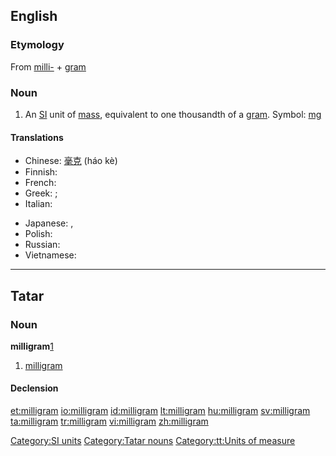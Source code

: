==English==
{{wikipedia}}

===Etymology===
From [[milli-]] + [[gram]]

===Noun===
{{en-noun}}

# An [[SI]] unit of [[mass]], equivalent to one thousandth of a [[gram]]. Symbol: [[mg]]

====Translations====
{{trans-top|milligram}}
* Chinese: [[毫克]] (háo kè)
* Finnish: {{t+|fi|milligramma}}
* French: {{t+|fr|milligramme|m}}
* Greek: ; {{t+|el|χιλιοστόγραμμο|n|sc=Grek}}
* Italian: {{t-|it|milligrammo}}
{{trans-mid}}
* Japanese: {{t-|ja|マイクログラム|tr=maikuro guramu|sc=Jpan}}, {{t+|ja|mg}}
* Polish: {{l|pl|miligram}} {{m}}
* Russian: {{t+|ru|миллиграмм|m|tr=milligrámm|sc=Cyrl}}
* Vietnamese: {{t+|vi|miligam|xs=Vietnamese}}
{{trans-bottom}}

[[Category:SI units]]

----

==Tatar==

===Noun===
'''milligram'''[http://search.rferl.org/1254_searchobject.asp?searchIndex=azatliq&searchtext=milligram]

# [[#English|milligram]]

====Declension====
{{tt-latin-noun|nıñ|ga|nı|da|nan}}

[[Category:Tatar nouns]]
[[Category:tt:Units of measure]]

[[et:milligram]]
[[io:milligram]]
[[id:milligram]]
[[lt:milligram]]
[[hu:milligram]]
[[sv:milligram]]
[[ta:milligram]]
[[tr:milligram]]
[[vi:milligram]]
[[zh:milligram]]